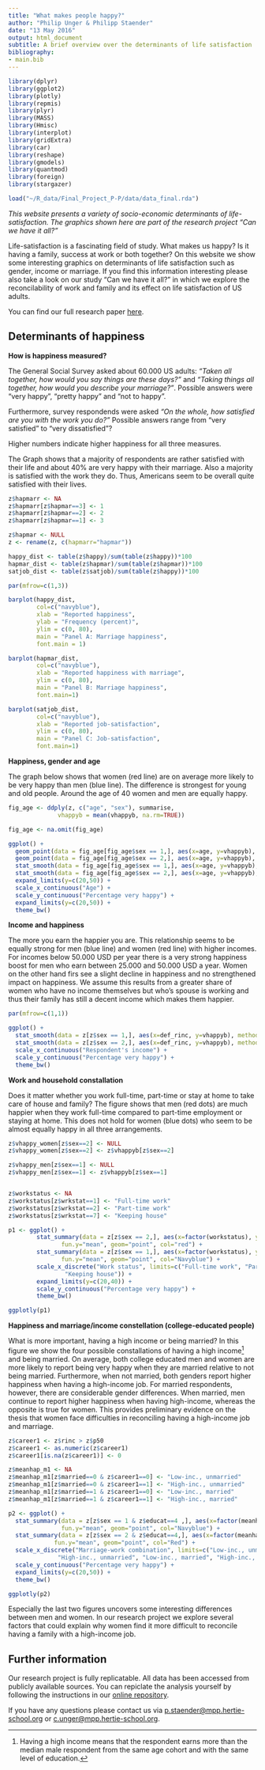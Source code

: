 ```yaml
---
title: "What makes people happy?"
author: "Philip Unger & Philipp Staender"
date: "13 May 2016"
output: html_document
subtitle: A brief overview over the determinants of life satisfaction
bibliography: 
- main.bib
---
```


```r
library(dplyr)
library(ggplot2)
library(plotly)
library(repmis)
library(plyr)
library(MASS)
library(Hmisc)
library(interplot)
library(gridExtra)
library(car)
library(reshape)
library(gmodels)
library(quantmod)
library(foreign)
library(stargazer)

load("~/R_data/Final_Project_P-P/data/data_final.rda")

```


*This website presents a variety of socio-economic determinants of life-satisfaction. The graphics shown here are part of the research project "Can we have it all?"*

Life-satisfaction is a fascinating field of study. What makes us happy? Is it having a family, success at work or both together? On this website we show some interesting graphics on determinants of life satisfaction such as gender, income or marriage. If you find this information interesting please also take a look on our study "Can we have it all?" in which we explore the reconcilability of work and family and its effect on life satisfaction of US adults.

You can find our full research paper [here](https://github.com/philipp-stdr/Final_Project_P-P/blob/master/Final_Project_P-P.pdf). 

## Determinants of happiness

**How is happiness measured?**

The General Social Survey asked about 60.000 US adults: *"Taken all together, how would you say things are these days?"* and *"Taking things all together, how would you describe your marriage?"*. Possible answers were "very happy", "pretty happy" and "not to happy". 

Furthermore, survey respondends were asked *"On the whole, how satisfied are you with the work you do?"* Possible answers range from "very satisfied" to "very dissatisfied"?

Higher numbers indicate higher happiness for all three measures.

The Graph shows that a majority of respondents are rather satisfied with their life and about 40% are very happy with their marriage. Also a majority is satisfied with the work they do. Thus, Americans seem to be overall quite satisfied with their lives.
```r

z$hapmarr <- NA
z$hapmarr[z$hapmar==3] <- 1
z$hapmarr[z$hapmar==2] <- 2
z$hapmarr[z$hapmar==1] <- 3

z$hapmar <- NULL
z <- rename(z, c(hapmarr="hapmar"))

happy_dist <- table(z$happy)/sum(table(z$happy))*100
hapmar_dist <- table(z$hapmar)/sum(table(z$hapmar))*100
satjob_dist <- table(z$satjob)/sum(table(z$happy))*100

par(mfrow=c(1,3)) 

barplot(happy_dist, 
        col=c("navyblue"),
        xlab = "Reported happiness",
        ylab = "Frequency (percent)",
        ylim = c(0, 80),
        main = "Panel A: Marriage happiness",
        font.main = 1)

barplot(hapmar_dist, 
        col=c("navyblue"),
        xlab = "Reported happiness with marriage",
        ylim = c(0, 80),
        main = "Panel B: Marriage happiness",
        font.main=1)

barplot(satjob_dist, 
        col=c("navyblue"),
        xlab = "Reported job-satisfaction",
        ylim = c(0, 80),
        main = "Panel C: Job-satisfaction",
        font.main=1)
```

**Happiness, gender and age**

The graph below shows that women (red line) are on average more likely to be very happy than men (blue line). The difference is strongest for young and old people. Around the age of 40 women and men are equally happy.

``` r

fig_age <- ddply(z, c("age", "sex"), summarise,
              vhappyb = mean(vhappyb, na.rm=TRUE))

fig_age <- na.omit(fig_age)

ggplot() +
  geom_point(data = fig_age[fig_age$sex == 1,], aes(x=age, y=vhappyb), color="Navyblue") + 
  geom_point(data = fig_age[fig_age$sex == 2,], aes(x=age, y=vhappyb), color="Red") +
  stat_smooth(data = fig_age[fig_age$sex == 1,], aes(x=age, y=vhappyb), method ="loess", se = FALSE, col="Navyblue") +
  stat_smooth(data = fig_age[fig_age$sex == 2,], aes(x=age, y=vhappyb), method ="loess", se = FALSE, col="Red") +
  expand_limits(y=c(20,50)) +
  scale_x_continuous("Age") +
  scale_y_continuous("Percentage very happy") +
  expand_limits(y=c(20,50)) +
  theme_bw()
```


**Income and happiness**

The more you earn the happier you are. This relationship seems to be equally strong for men (blue line) and women (red line) with higher incomes. For incomes below 50.000 USD per year there is a very strong happiness boost for men who earn between 25.000 and 50.000 USD a year. Women on the other hand firs see a slight decline in happiness and no strengthened impact on happiness. We assume this results from a greater share of women who have no income themselves but who's spouse is working and thus their family has still a decent income which makes them happier.

``` r

par(mfrow=c(1,1))

ggplot() +
  stat_smooth(data = z[z$sex == 1,], aes(x=def_rinc, y=vhappyb), method ="loess", col="Navyblue") + 
  stat_smooth(data = z[z$sex == 2,], aes(x=def_rinc, y=vhappyb), method ="loess", col = "Red") +
  scale_x_continuous("Respondent's income") +
  scale_y_continuous("Percentage very happy") +
  theme_bw()

```

**Work and household constallation**

Does it matter whether you work full-time, part-time or stay at home to take care of house and family? The figure shows that men (red dots) are much happier when they work full-time compared to part-time employment or staying at home. This does not hold for women (blue dots) who seem to be almost equally happy in all three arrangements. 

```r

z$vhappy_women[z$sex==2] <- NULL
z$vhappy_women[z$sex==2] <- z$vhappyb[z$sex==2] 

z$vhappy_men[z$sex==1] <- NULL
z$vhappy_men[z$sex==1] <- z$vhappyb[z$sex==1] 


z$workstatus <- NA
z$workstatus[z$wrkstat==1] <- "Full-time work"
z$workstatus[z$wrkstat==2] <- "Part-time work"
z$workstatus[z$wrkstat==7] <- "Keeping house"

p1 <- ggplot() + 
        stat_summary(data = z[z$sex == 2,], aes(x=factor(workstatus), y=vhappy_women), 
               fun.y="mean", geom="point", col="red") + 
        stat_summary(data = z[z$sex == 1,], aes(x=factor(workstatus), y=vhappy_men), 
               fun.y="mean", geom="point", col="Navyblue") + 
        scale_x_discrete("Work status", limits=c("Full-time work", "Part-time work", 
                "Keeping house")) +
        expand_limits(y=c(20,40)) +
        scale_y_continuous("Percentage very happy") +
        theme_bw()

ggplotly(p1)
```

**Happiness and marriage/income constellation (college-educated people)**

What is more important, having a high income or being married? In this figure we show the four possible constallations of having a high income[^high-inc] and being married. On average, both college educated men and women are more likely to report being very happy when they are married relative to not being married. Furthermore, when not married, both genders report higher happiness when having a high-income job. For married respondents, however, there are considerable gender differences. When married, men continue to report higher happiness when having high-income, whereas the opposite is true for women. This provides preliminary evidence on the thesis that women face difficulties in reconciling having a high-income job and marriage.

[^high-inc]: Having a high income means that the respondent earns more than the median male respondent from the same age cohort and with the same level of education.

```r

z$career1 <- z$rinc > z$p50
z$career1 <- as.numeric(z$career1)
z$career1[is.na(z$career1)] <- 0 

z$meanhap_m1 <- NA
z$meanhap_m1[z$married==0 & z$career1==0] <- "Low-inc., unmarried"
z$meanhap_m1[z$married==0 & z$career1==1] <- "High-inc., unmarried"
z$meanhap_m1[z$married==1 & z$career1==0] <- "Low-inc., married"
z$meanhap_m1[z$married==1 & z$career1==1] <- "High-inc., married"

p2 <- ggplot() + 
  stat_summary(data = z[z$sex == 1 & z$educat==4 ,], aes(x=factor(meanhap_m1), y=vhappy_men), 
               fun.y="mean", geom="point", col="Navyblue") +
  stat_summary(data = z[z$sex == 2 & z$educat==4,], aes(x=factor(meanhap_m1), y=vhappy_women), 
             fun.y="mean", geom="point", col="Red") +
  scale_x_discrete("Marriage-work combination", limits=c("Low-inc., unmarried", 
              "High-inc., unmarried", "Low-inc., married", "High-inc., married")) +
  scale_y_continuous("Percentage very happy") +
  expand_limits(y=c(20,50)) +
  theme_bw()

ggplotly(p2)
```

Especially the last two figures uncovers some interesting differences between men and women. In our research project we explore several factors that could explain why women find it more difficult to reconcile having a family with a high-income job.

## Further information

Our research project is fully replicatable. All data has been accessed from publicly available sources. You can repiclate the analysis yourself by following the instructions in our [online repository](https://github.com/philipp-stdr/Final_Project_P-P).

If you have any questions please contact us via [p.staender@mpp.hertie-school.org](mailto:p.staender@mpp.hertie-school.org) or [c.unger@mpp.hertie-school.org](mailto:c.unger@mpp.hertie-school.org).